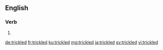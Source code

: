 ==English==

===Verb===
{{head|en|verb form}}

# {{en-past of|trickle}}

[[de:trickled]]
[[fr:trickled]]
[[ku:trickled]]
[[mg:trickled]]
[[ja:trickled]]
[[sv:trickled]]
[[vi:trickled]]